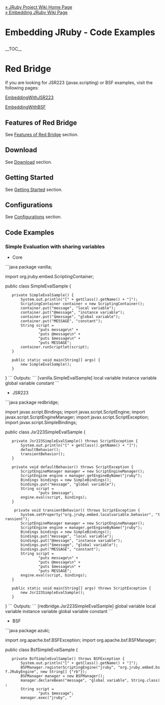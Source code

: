 [[Home|&raquo; JRuby Project Wiki Home Page]]<br/>
[[RedBridge|&raquo; Embedding JRuby Wiki Page]]
<h1>Embedding JRuby - Code Examples</h1>

__TOC__
= Red Bridge =

If you are looking for JSR223 (javax.scripting) or BSF examples, visit the following pages:

[[EmbeddingWithJSR223]]

[[EmbeddingWithBSF]]

== Features of Red Bridge ==
See [[RedBridge#Features_of_Red_Bridge|Features of Red Bridge]] section.

== Download ==
See [[RedBridge#Download|Download]] section.

== Getting Started ==
See [[RedBridge#Getting_Started|Getting Started]] section.

== Configurations ==
See [[RedBridge#Configurations|Configurations]] section.

== Code Examples ==

=== Simple Evaluation with sharing variables ===

* Core
```java
package vanilla;

import org.jruby.embed.ScriptingContainer;

public class SimpleEvalSample {

    private SimpleEvalSample() {
        System.out.println("[" + getClass().getName() + "]");
        ScriptingContainer container = new ScriptingContainer();
        container.put("message", "local variable");
        container.put("@message", "instance variable");
        container.put("$message", "global variable");
        container.put("MESSAGE", "constant");
        String script =
                "puts message\n" +
                "puts @message\n" +
                "puts $message\n" +
                "puts MESSAGE";
        container.runScriptlet(script);
    }

    public static void main(String[] args) {
        new SimpleEvalSample();
    }
}
```
Outputs:
```
[vanilla.SimpleEvalSample]
local variable
instance variable
global variable
constant
```

*JSR223
```java
package redbridge;

import javax.script.Bindings;
import javax.script.ScriptEngine;
import javax.script.ScriptEngineManager;
import javax.script.ScriptException;
import javax.script.SimpleBindings;

public class Jsr223SimpleEvalSample {

    private Jsr223SimpleEvalSample() throws ScriptException {
        System.out.println("[" + getClass().getName() + "]");
        defaultBehavior();
        transientBehavior();
    }

    private void defaultBehavior() throws ScriptException {
        ScriptEngineManager manager = new ScriptEngineManager();
        ScriptEngine engine = manager.getEngineByName("jruby");
        Bindings bindings = new SimpleBindings();
        bindings.put("message", "global variable");
        String script =
                "puts $message";
        engine.eval(script, bindings);
    }

     private void transientBehavior() throws ScriptException {
        System.setProperty("org.jruby.embed.localvariable.behavior", "transient");
        ScriptEngineManager manager = new ScriptEngineManager();
        ScriptEngine engine = manager.getEngineByName("jruby");
        Bindings bindings = new SimpleBindings();
        bindings.put("message", "local variable");
        bindings.put("@message", "instance variable");
        bindings.put("$message", "global variable");
        bindings.put("MESSAGE", "constant");
        String script =
                "puts message\n" +
                "puts @message\n" +
                "puts $message\n" +
                "puts MESSAGE";
        engine.eval(script, bindings);
    }

    public static void main(String[] args) throws ScriptException {
        new Jsr223SimpleEvalSample();
    }
}
```
Outputs:
```
[redbridge.Jsr223SimpleEvalSample]
global variable
local variable
instance variable
global variable
constant
```

*BSF
```java
package azuki;

import org.apache.bsf.BSFException;
import org.apache.bsf.BSFManager;

public class BsfSimpleEvalSample {
    private BsfSimpleEvalSample() throws BSFException {
        System.out.println("[" + getClass().getName() + "]");
        BSFManager.registerScriptingEngine("jruby", "org.jruby.embed.bsf.JRubyEngine", new String[] {"rb"});
        BSFManager manager = new BSFManager();
        manager.declareBean("message", "global variable", String.class);
        String script =
                "puts $message";
        manager.exec("jruby", "<script>", 0, 0, script);
    }

    public static void main(String[] args) throws BSFException {
        new BsfSimpleEvalSample();
    }
}
```
Outputs:
```
[azuki.BsfSimpleEvalSample]
global variable
```

=== Persistent Local Variables ===

* Core
```java
package vanilla;

import java.util.Map;
import java.util.Set;
import org.jruby.embed.ScriptingContainer;
import org.jruby.embed.LocalVariableBehavior;

public class PersistentLocalVariableSample {

    private PersistentLocalVariableSample() {
        System.out.println("[" + getClass().getName() + "]");
        ScriptingContainer container = new ScriptingContainer(LocalVariableBehavior.PERSISTENT);
        Object ret = container.runScriptlet("x=144");
        Object ret2 = container.runScriptlet("Math.sqrt x");
        System.out.println("Square root of " + ret + " is " + ret2);

        String message = "hot Vanilla Latte at that cafe.";
        container.put("message", message);
        ret = container.runScriptlet("ret=\"You can enjoy #{message}\"");
        System.out.println(ret);

        String correction = "could have enjoyed";
        container.put("correction", correction);
        ret = container.runScriptlet("ret = ret.gsub(/can enjoy/, correction)");
        System.out.println(ret);
        
        Map m = container.getVarMap();
        Set<String> keys = container.getVarMap().keySet();
        for (String key : keys) {
            System.out.println(key + ", " + m.get(key));
        }
    }

    public static void main(String[] args) {
        new PersistentLocalVariableSample();
    }
}
```
Outputs:
```
[vanilla.PersistentLocalVariableSample]
Square root of 144 is 12.0
You can enjoy hot Vanilla Latte at that cafe.
You could have enjoyed hot Vanilla Latte at that cafe.
ret, You could have enjoyed hot Vanilla Latte at that cafe.
MANT_DIG, 53
MAX_10_EXP, 308
DIG, 15
MIN_EXP, -1021
ROUNDS, 1
correction, could have enjoyed
message, hot Vanilla Latte at that cafe.
MAX, 1.7976931348623157E308
RADIX, 2
EPSILON, 2.220446049250313E-16
MIN, 4.9E-324
MIN_10_EXP, -307
x, 144
MAX_EXP, 1024
```

* JSR223
```java
package redbridge;

import java.util.Set;
import javax.script.Bindings;
import javax.script.ScriptContext;
import javax.script.ScriptEngine;
import javax.script.ScriptEngineManager;
import javax.script.ScriptException;

public class Jsr223PersistentLocalVariableSample {

    private Jsr223PersistentLocalVariableSample() throws ScriptException {
        System.out.println("[" + getClass().getName() + "]");
        System.setProperty("org.jruby.embed.localvariable.behavior", "persistent");
        ScriptEngineManager manager = new ScriptEngineManager();
        ScriptEngine engine = manager.getEngineByName("jruby");
        Object ret = engine.eval("x=144");
        Object ret2 = engine.eval("Math.sqrt x");
        System.out.println("Square root of " + ret + " is " + ret2);

        Bindings bindings = engine.getBindings(ScriptContext.ENGINE_SCOPE);
        String message = "a red big bridge in San Francisco.";
        bindings.put("message", message);
        ret = engine.eval("ret=\"You can see #{message}\"", bindings);
        System.out.println(ret);

        bindings = engine.getBindings(ScriptContext.ENGINE_SCOPE);
        String correction = "elsewhere in the world";
        bindings.put("correction", correction);
        ret = engine.eval("ret = ret.gsub(/in San Francisco/, correction)", bindings);
        System.out.println(ret);

        Set<String> keys = bindings.keySet();
        for (String key : keys) {
            System.out.println(key + ", " + bindings.get(key));
        }
    }

    public static void main(String[] args) throws ScriptException {
        new Jsr223PersistentLocalVariableSample();
    }
}
```
Outputs:
```
[redbridge.Jsr223PersistentLocalVariableSample]
Square root of 144 is 12.0
You can see a red big bridge in San Francisco.
You can see a red big bridge elsewhere in the world.
ret, You can see a red big bridge elsewhere in the world.
MAX_10_EXP, 308
MANT_DIG, 53
DIG, 15
MIN_EXP, -1021
ROUNDS, 1
correction, elsewhere in the world
message, a red big bridge in San Francisco.
MAX, 1.7976931348623157E308
RADIX, 2
EPSILON, 2.220446049250313E-16
MIN, 4.9E-324
MIN_10_EXP, -307
x, 144
MAX_EXP, 1024
```

* BSF
```java
package azuki;

import java.util.Vector;
import org.apache.bsf.BSFException;
import org.apache.bsf.BSFManager;

public class BsfPersistentLocalVariableSample {
    private BsfPersistentLocalVariableSample() throws BSFException {
        System.out.println("[" + getClass().getName() + "]");
        BSFManager.registerScriptingEngine("jruby", "org.jruby.embed.bsf.JRubyEngine", new String[] {"rb"});
        BSFManager manager = new BSFManager();

        Object ret = manager.apply("jruby", "<script>", 0, 0, "x=144", null, null);
        Object ret2 = manager.apply("jruby", "<script>", 0, 0, "Math.sqrt x", null, null);
        System.out.println("Square root of " + ret + " is " + ret2);

        Vector paramNames = new Vector();
        Vector args = new Vector();
        paramNames.add("message");
        args.add("red small beans and often used in a form of paste.");
        ret = manager.apply("jruby", "<script>", 0, 0, "ret=\"Azuki beans are #{message}\"", paramNames, args);
        System.out.println(ret);
        paramNames.clear();
        args.clear();
        
        paramNames.add("correction");
        args.add("usually");
        ret = manager.apply("jruby", "<script>", 0, 0, "ret = ret.gsub(/often/, correction)", paramNames, args);
        System.out.println(ret);
    }

    public static void main(String[] args) throws BSFException {
        new BsfPersistentLocalVariableSample();
    }
}
```
Outputs:
```
[azuki.BsfPersistentLocalVariableSample]
Square root of 144 is 12.0
Azuki beans are red small beans and often used in a form of paste.
Azuki beans are red small beans and usually used in a form of paste.
```

=== Method Call ===

* Core
```java
package vanilla;

import org.jruby.embed.ScriptingContainer;

public class MethodCallSample {

    private MethodCallSample() {
        System.out.println("[" + getClass().getName() + "]");
        ScriptingContainer container = new ScriptingContainer();
        String script =
                "# Radioactive decay\n" +
                "def amount_after_years(q0, t)\n" +
                  "q0 * Math.exp(1.0 / $half_life * Math.log(1.0/2.0) * t)\n" +
                "end\n" +
                "def years_to_amount(q0, q)\n" +
                  "$half_life * (Math.log(q) - Math.log(q0)) / Math.log(1.0/2.0)\n" +
                "end";
        Object receiver = container.runScriptlet(script);

        container.put("$half_life", 24100); // Plutonium
        String method = "amount_after_years"; // calculates the amount left after given years
        Object[] args = new Object[2];
        args[0] = 10.0;    // initial amount is 10.0g
        args[1] = 1000;    // suppose 1000 years have passed
        Object result = container.callMethod(receiver, method, args, Double.class);
        System.out.println(args[0] + "g Plutonium to decay to " + result + "g in " + args[1] + " years");

        method = "years_to_amount"; // calculates the years to decay to a given amount
        args[0] = 10.0;    // initial amount is 10.0g
        args[1] = 1.0;     // suppose 1.0g is still there
        result = container.callMethod(receiver, method, args, Double.class);
        System.out.println(args[0] + "g Plutonium to decay to " + args[1] + "g in " + result + " years");
    }

    public static void main(String[] args) {
        new MethodCallSample();
    }
}
```
Outputs:
```
[vanilla.MethodCallSample]
10.0g Plutonium to decay to 9.716483752784367g in 1000 years
10.0g Plutonium to decay to 1.0g in 80058.46708678544 years
```

* JSR223
```java
package redbridge;

import javax.script.Invocable;
import javax.script.ScriptEngine;
import javax.script.ScriptEngineManager;
import javax.script.ScriptException;

public class Jsr223MethodCallSample {

    private Jsr223MethodCallSample() throws ScriptException, NoSuchMethodException {
        System.out.println("[" + getClass().getName() + "]");
        ScriptEngineManager manager = new ScriptEngineManager();
        ScriptEngine engine = manager.getEngineByName("jruby");
        String script =
                "# Radioactive decay\n" +
                "def amount_after_years(q0, t)\n" +
                  "q0 * Math.exp(1.0 / $half_life * Math.log(1.0/2.0) * t)\n" +
                "end\n" +
                "def years_to_amount(q0, q)\n" +
                  "$half_life * (Math.log(q) - Math.log(q0)) / Math.log(1.0/2.0)\n" +
                "end";
        Object receiver = engine.eval(script);
        
        engine.put("half_life", 5715); // Carbon
        String method = "amount_after_years"; // calculates the amount left after given years
        Object[] args = new Object[2];
        args[0] = 10.0;    // initial amount is 10.0g
        args[1] = 1000;    // suppose 1000 years have passed
        Object result = ((Invocable)engine).invokeFunction(method, args);
        System.out.println(args[0] + "g Carbon to decay to " + result + "g in " + args[1] + " years");

        method = "years_to_amount"; // calculates the years to decay to a given amount
        args[0] = 10.0;    // initial amount is 10.0g
        args[1] = 1.0;     // suppose 1.0g is still there
        result = ((Invocable)engine).invokeFunction(method, args);
        System.out.println(args[0] + "g Carbon to decay to " + args[1] + "g in " + result + " years");

    }

    public static void main(String[] args) throws ScriptException, NoSuchMethodException {
        new Jsr223MethodCallSample();
    }
}
```
Outputs:
```
[redbridge.Jsr223MethodCallSample]
10.0g Carbon to decay to 8.857809480593293g in 1000 years
10.0g Carbon to decay to 1.0g in 18984.81906228128 years
```

* BSF
```java
package azuki;

import org.apache.bsf.BSFException;
import org.apache.bsf.BSFManager;
import org.jruby.embed.bsf.JRubyEngine;

public class BsfMethodCallSample {
    private BsfMethodCallSample() throws BSFException {
        System.out.println("[" + getClass().getName() + "]");
        BSFManager.registerScriptingEngine("jruby", "org.jruby.embed.bsf.JRubyEngine", new String[] {"rb"});
        BSFManager manager = new BSFManager();
        JRubyEngine engine = (JRubyEngine) manager.loadScriptingEngine("jruby");
        String script =
                "# Radioactive decay\n" +
                "def amount_after_years(q0, t)\n" +
                  "q0 * Math.exp(1.0 / $half_life * Math.log(1.0/2.0) * t)\n" +
                "end\n" +
                "def years_to_amount(q0, q)\n" +
                  "$half_life * (Math.log(q) - Math.log(q0)) / Math.log(1.0/2.0)\n" +
                "end";
        Object receiver = manager.eval("jruby", "radioactive_decay", 0, 0, script);

        String method = "amount_after_years"; // calculates the amount left after given years
        Object[] args = new Object[2];
        args[0] = 10.0;    // initial amount is 10.0g
        args[1] = 1000;    // suppose 1000 years have passed

        // Radium
        manager.declareBean("half_life", 1599, Long.class); // the half-life of Radium is 1599
        Object result = engine.call(receiver, method, args);
        System.out.println(args[0] + "g Radium to decay to " + result + "g in " + args[1] + " years");
        
        method = "years_to_amount"; // calculates the years to decay to a given amount
        args[0] = 10.0;    // initial amount is 10.0g
        args[1] = 1.0;     // suppose 1.0g is still there
        result = engine.call(receiver, method, args);
        System.out.println(args[0] + "g Radium to decay to " + args[1] + "g in " + result + " years");
    }

    public static void main(String[] args) throws BSFException {
        new BsfMethodCallSample();
    }

}
```
Outputs:
```
[azuki.BsfMethodCallSample]
10.0g Radium to decay to 6.482441247843886g in 1000 years
10.0g Radium to decay to 1.0g in 5311.763023724893 years
```

=== Class Method Call ===
* tree_with_ivars.rb
```rb
class Tree
  attr_reader :name, :shape, :foliage, :flower
  def initialize(flower)
    @flower = flower
  end
  def to_s
    "#{name.capitalize} is a #{shape} shaped, #{foliage} tree, and blooms #{flower.color} flowers in #{flower.bloomtime}."
  end
  def update
    flower.color = @color
    flower.bloomtime = @bloomtime
  end
end

class Flower
  attr_accessor :color, :bloomtime
  def initialize
  end
end

Tree.new(Flower.new)
```

* Core
```java
package vanilla;

import org.jruby.embed.PathType;
import org.jruby.embed.ScriptingContainer;

public class ClassMethodCallSample {
    private final static String filename = "ruby/tree_with_ivars.rb";

    private ClassMethodCallSample() {
        System.out.println("[" + getClass().getName() + "]");
        ScriptingContainer container = new ScriptingContainer();
        
        Object receiver = container.runScriptlet(PathType.CLASSPATH, filename);
        container.put(receiver, "@name", "cherry blossom");
        container.put(receiver, "@shape", "oval");
        container.put(receiver, "@foliage", "deciduous");
        container.put(receiver, "@color", "pink");
        container.put(receiver, "@bloomtime", "March - April");
        container.callMethod(receiver, "update", Object.class);
        System.out.println(container.callMethod(receiver, "to_s", String.class));

        container.put(receiver, "@name", "cedar");
        container.put(receiver, "@shape", "pyramidal");
        container.put(receiver, "@foliage", "evergreen");
        container.put(receiver, "@color", "nondescript");
        container.put(receiver, "@bloomtime", "April - May");
        container.callMethod(receiver, "update", Object.class);
        System.out.println(container.callMethod(receiver, "to_s", String.class));
    }

    public static void main(String[] args) {
        new ClassMethodCallSample();
    }
}
```
Outputs:
```
[vanilla.ClassMethodCallSample]
Cherry blossom is a oval shaped, deciduous tree, and blooms pink flowers in March - April.
Cedar is a pyramidal shaped, evergreen tree, and blooms nondescript flowers in April - May.
```

* JSR223
```java
package redbridge;

import java.io.FileNotFoundException;
import java.io.FileReader;
import java.io.Reader;
import javax.script.Invocable;
import javax.script.ScriptEngine;
import javax.script.ScriptEngineManager;
import javax.script.ScriptException;

public class Jsr223ClassMethodCallSample {
    private final static String filename = "ruby/tree_with_ivars.rb";

    private Jsr223ClassMethodCallSample() throws ScriptException, NoSuchMethodException, FileNotFoundException {
        System.out.println("[" + getClass().getName() + "]");
        System.setProperty("org.jruby.embed.localvariable.behavior", "transient");
        ScriptEngineManager manager = new ScriptEngineManager();
        ScriptEngine engine = manager.getEngineByName("jruby");

        String basedir = System.getProperty("user.dir") + "/src";
        Reader reader = new FileReader(basedir + "/" + filename);
        Object receiver = engine.eval(reader);
        engine.put("@name", "cherry blossom");
        engine.put("@shape", "oval");
        engine.put("@foliage", "deciduous");
        engine.put("@color", "pink");
        engine.put("@bloomtime", "March - April");
        ((Invocable)engine).invokeMethod(receiver, "update");
        System.out.println(((Invocable)engine).invokeMethod(receiver, "to_s"));

        engine.put("@name", "cedar");
        engine.put("@shape", "pyramidal");
        engine.put("@foliage", "evergreen");
        engine.put("@color", "nondescript");
        engine.put("@bloomtime", "April - May");
        ((Invocable)engine).invokeMethod(receiver, "update");
        System.out.println(((Invocable)engine).invokeMethod(receiver, "to_s"));
    }

    public static void main(String[] args) throws ScriptException, NoSuchMethodException, FileNotFoundException {
        new Jsr223ClassMethodCallSample();
    }
}
```
Outputs:
```
[redbridge.Jsr223ClassMethodCallSample]
Cherry blossom is a oval shaped, deciduous tree, and blooms pink flowers in March - April.
Cedar is a pyramidal shaped, evergreen tree, and blooms nondescript flowers in April - May.
```

=== Interface Implementation ===

* Core
** Interface: vanilla.Calulable
```java
package vanilla;

import java.util.List;

public interface Calculable {
    List<Long> dimension(long base);
    Double hypotenuse(double adjacent, double opposite);
}
```

** Implementation: calculation.rb
```rb
class Calculation
  include Java::vanilla.Calculable
  def dimension(base)
    x = base + 1
    y = base + 2
    z = base - 1
    return x, y, z
  end
  def hypotenuse(adjacent, opposite)
    Math.hypot(adjacent, opposite)
  end
end
Calculation.new
```
** Interface: vanilla.FluidForce
```java
package vanilla;

public interface FluidForce {
    Double getFluidForce(double a, double b, double depth);
}
```
** Implementation: fluid_force.rb
```rb
def get_fluid_force(x, y, depth)
  area = Math::PI * x * y # ellipse
  return @w * area * depth
end
```
** Java program
```java
package vanilla;

import java.util.List;
import org.jruby.embed.PathType;
import org.jruby.embed.ScriptingContainer;

public class InterfaceImplSample {
    private final String filename1 = "ruby/calculation.rb";
    private final String filename2 = "ruby/fluid_force.rb";

    private InterfaceImplSample() {
        System.out.println("[" + getClass().getName() + "]");
        ScriptingContainer container = new ScriptingContainer();

        // implemented by a Ruby class
        Object receiver = container.runScriptlet(PathType.CLASSPATH, filename1);
        Calculable c = container.getInstance(receiver, Calculable.class);
        List<Long> xyz = c.dimension(10L);
        System.out.format("Dimensions are %d x %d x %d.\n", xyz.get(0), xyz.get(1), xyz.get(2));
        double adjacent = 3.0;
        double opposite = 4.0;
        Double hypotenuse = c.hypotenuse(adjacent, opposite);
        System.out.format("Adjacent, opposite, and hypotenuse are %.2f, %.2f, %.2f.\n",
                adjacent, opposite, hypotenuse);

        // implemented by a top level method
        container.getVarMap().clear();
        container.put("@w", 62.4); // weight-densities of water in pounds per cubic foot
        receiver = container.runScriptlet(PathType.CLASSPATH, filename2);
        FluidForce f = container.getInstance(receiver, FluidForce.class);
        double a = 2.0;
        double b = 3.0;
        double depth = 6.0;
        Double force = f.getFluidForce(a, b, depth);
        System.out.format("Water force to %.2f ft x %.2f ft ellipse in depth of %.2f ft is %.5f lb.\n",
                a, b, depth, force);

    }

    public static void main(String[] args) {
        new InterfaceImplSample();
    }
}
```
Outputs:
```
[vanilla.InterfaceImplSample]
Dimensions are 11 x 12 x 9.
Adjacent, opposite, and hypotenuse are 3.00, 4.00, 5.00.
Water force to 2.00 ft x 3.00 ft ellipse in depth of 6.00 ft is 7057.27374 lb.
```

* JSR223
** Java program
```java
package redbridge;

import java.io.FileNotFoundException;
import java.io.FileReader;
import java.util.List;
import javax.script.Bindings;
import javax.script.Invocable;
import javax.script.ScriptContext;
import javax.script.ScriptEngine;
import javax.script.ScriptEngineManager;
import javax.script.ScriptException;
import vanilla.Calculable;
import vanilla.FluidForce;

public class Jsr223GetInterfaceSample {

    private Jsr223GetInterfaceSample() throws ScriptException, FileNotFoundException {
        System.out.println("[" + getClass().getName() + "]");
        System.setProperty("org.jruby.embed.localvariable.behavior", "transient");
        ScriptEngineManager manager = new ScriptEngineManager();
        ScriptEngine engine = manager.getEngineByName("jruby");

        // implemented by a Ruby class
        String filename = System.getProperty("user.dir") + "/src/ruby/calculation.rb";
        FileReader reader = new FileReader(filename);
        Object receiver = engine.eval(reader);
        Calculable c = (Calculable)((Invocable)engine).getInterface(receiver, Calculable.class);
        List<Long> xyz = c.dimension(20L);
        System.out.format("Dimensions are %d x %d x %d.\n", xyz.get(0), xyz.get(1), xyz.get(2));
        double adjacent = 5.0;
        double opposite = 12.0;
        Double hypotenuse = c.hypotenuse(adjacent, opposite);
        System.out.format("Adjacent, opposite, and hypotenuse are %.2f, %.2f, %.2f.\n",
                adjacent, opposite, hypotenuse);

        // implemented by a top level function
        filename = System.getProperty("user.dir") + "/src/ruby/fluid_force.rb";
        reader = new FileReader(filename);
        Bindings bindings = engine.getBindings(ScriptContext.ENGINE_SCOPE);
        bindings.put("@w", 49.4); // weight-densities of ethyl alcohol in pounds per cubic foot
        engine.eval(reader, bindings);
        FluidForce f = (FluidForce)((Invocable)engine).getInterface(FluidForce.class);
        double a = 2.0;
        double b = 3.0;
        double depth = 6.0;
        Double force = f.getFluidForce(a, b, depth);
        System.out.format("Ethyl alcohol force to %.2f ft x %.2f ft ellipse in depth of %.2f ft is %.5f lb.\n",
                a, b, depth, force);
    }

    public static void main(String[] args) throws ScriptException, FileNotFoundException {
        new Jsr223GetInterfaceSample();
    }
}
```
Outputs:
```
[redbridge.Jsr223GetInterfaceSample]
Dimensions are 21 x 22 x 19.
Adjacent, opposite, and hypotenuse are 5.00, 12.00, 13.00.
Ethyl alcohol force to 2.00 ft x 3.00 ft ellipse in depth of 6.00 ft is 5587.00838 lb.
```

=== Interface Implementation with Exception and Sharing Variables ===

* Core
** Interface: vanilla.QuadraticFormula
```java
package vanilla;

import java.util.List;

public interface QuadraticFormula {
    List<Double> solve() throws RuntimeException;
}
```
** Implementation: quadratic_formula.rb
```rb
# if ax^2+bx+c=0 and b^2-4ac >=0 then
# x = (-b +/- sqrt(b^2-4ac))/2a

class QuadraticFormula
  include Java::vanilla.QuadraticFormula
  def solve()
    if $a == 0: raise RangeError end
    v = $b ** 2 - 4 * $a * $c
    if v < 0: raise RangeError end
    s0 = ((-1)*$b - Math.sqrt(v))/(2*$a)
    s1 = ((-1)*$b + Math.sqrt(v))/(2*$a)
    return s0, s1
  end
end
QuadraticFormula.new
```
** Java program
```java
package vanilla;

import java.util.List;
import org.jruby.embed.EmbedEvalUnit;
import org.jruby.embed.PathType;
import org.jruby.embed.ScriptingContainer;
import org.jruby.exceptions.RaiseException;

public class InterfaceImplSample2 {

    private final String filename = "ruby/quadratic_formula.rb";

    private InterfaceImplSample2() {
        System.out.println("[" + getClass().getName() + "]");
        ScriptingContainer container = new ScriptingContainer();
        EmbedEvalUnit unit = container.parse(PathType.CLASSPATH, filename);
        evaluate(container, unit, "x^2 + x - 6 = 0", 1.0, 1.0, -6.0);
        evaluate(container, unit, "3x^2 + 4x - 5 = 0", 3.0, 4.0, -5.0);
        evaluate(container, unit, "3x^2 + 4x + 5 = 0", 3.0, 4.0, 5.0);
        evaluate(container, unit, "2x^2 - 3x + 1 = 0", 2.0, -3.0, 1.0);
    }

    private void evaluate(ScriptingContainer container, EmbedEvalUnit unit,
            String expression, double a, double b, double c) {
        try {
            System.out.print("Solutions of " + expression + " are ");
            container.put("$a", a);
            container.put("$b", b);
            container.put("$c", c);
            Object receiver = unit.run();
            QuadraticFormula q = container.getInstance(receiver, QuadraticFormula.class);
            List<Double> solutions = q.solve();
            System.out.format("%.4f, and %.4f.\n", solutions.get(0), solutions.get(1));
        } catch (RuntimeException e) {
            if (e instanceof RaiseException) {
                if ("RangeError".equals(((RaiseException) e).getMessage())) {
                    System.out.println("complex.");
                }
            }
            e.printStackTrace();
        }
    }

    public static void main(String[] args) {
        new InterfaceImplSample2();
    }
}
```
Outputs:
```
[vanilla.InterfaceImplSample2]
Solutions of x^2 + x - 6 = 0 are -3.0000, and 2.0000.
Solutions of 3x^2 + 4x - 5 = 0 are -2.1196, and 0.7863.
Solutions of 3x^2 + 4x + 5 = 0 are complex.
ruby/quadratic_formula.rb:11:in `solve':  (RangeError)
        from :1
        ...internal jruby stack elided...
        from QuadraticFormula.solve(:1)
        from (unknown).(unknown)(:1)
Solutions of 2x^2 - 3x + 1 = 0 are 0.5000, and 1.0000.
```

=== Parse Once, Eval Many Times ===

* Core
** count_down.rb
```rb
require 'date'

def count_down_birthday
  now = DateTime.now
  year = now.year
  days = DateTime.new(year, @month, @day).yday - now.yday
  if days < 0
    this_year = DateTime.new(year, 12, 31).yday - now.yday
    next_year = DateTime.new(year + 1, @month, @day).yday
    days = this_year + next_year
  end
  return "Happy Birthday!" if days == 0
  return "You have #{days} day(s) to your next birthday!"
end
count_down_birthday
```

** Java program
```java
package vanilla;

import org.jruby.embed.EmbedEvalUnit;
import org.jruby.embed.PathType;
import org.jruby.embed.ScriptingContainer;

public class ParseOnceEvalManyTimesSample {
    private static final String filename = "ruby/count_down.rb";

    private ParseOnceEvalManyTimesSample() {
        System.out.println("[" + getClass().getName() + "]");
        ScriptingContainer container = new ScriptingContainer();
        EmbedEvalUnit unit = container.parse(PathType.CLASSPATH, filename);
        evaluate(container, unit, 10, 11);
        evaluate(container, unit, 1, 1);
        evaluate(container, unit, 12, 31);
        evaluate(container, unit, 7, 4);
    }

    private void evaluate(ScriptingContainer container, EmbedEvalUnit unit, int month, int day) {
        container.put("@month", month);
        container.put("@day", day);
        Object ret = unit.run();
        System.out.println(ret);
        container.getVarMap().clear();
    }

    public static void main(String[] args) {
        new ParseOnceEvalManyTimesSample();
    }
}
```

Outputs:
```
[vanilla.ParseOnceEvalManyTimesSample]
Happy Birthday!
You have 82 day(s) to your next birthday!
You have 81 day(s) to your next birthday!
You have 266 day(s) to your next birthday!
```

* JSR223
** Java program
```java
package redbridge;

import java.io.FileNotFoundException;
import java.io.FileReader;
import javax.script.Compilable;
import javax.script.CompiledScript;
import javax.script.ScriptContext;
import javax.script.ScriptEngine;
import javax.script.ScriptEngineManager;
import javax.script.ScriptException;

public class Jsr223CompiledScriptSample {
    private static final String filename = "src/ruby/count_down.rb";

    private Jsr223CompiledScriptSample() throws ScriptException, FileNotFoundException {
        System.out.println("[" + getClass().getName() + "]");
        System.setProperty("org.jruby.embed.localvariable.behavior", "transient");
        ScriptEngineManager manager = new ScriptEngineManager();
        ScriptEngine engine = manager.getEngineByName("jruby");
        String scriptFile = System.getProperty("user.dir") + "/" + filename;
        FileReader reader = new FileReader(scriptFile);
        CompiledScript cs = ((Compilable)engine).compile(reader);
        evaluate(engine, cs, 10, 11);
        evaluate(engine, cs, 1, 1);
        evaluate(engine, cs, 12, 31);
        evaluate(engine, cs, 7, 4);
    }

    private void evaluate(ScriptEngine engine, CompiledScript cs, int month, int day)
            throws ScriptException {
        engine.put("@month", month);
        engine.put("@day", day);
        Object ret = cs.eval();
        System.out.println(ret);
        engine.getBindings(ScriptContext.ENGINE_SCOPE).clear();
    }

    public static void main(String[] args) throws ScriptException, FileNotFoundException {
        new Jsr223CompiledScriptSample();
    }
}
```
Outputs:
```
[redbridge.Jsr223CompiledScriptSample]
Happy Birthday!
You have 82 day(s) to your next birthday!
You have 81 day(s) to your next birthday!
You have 266 day(s) to your next birthday!
```

=== Unicode Escape Support ===

```java
ScriptingContainer container = new ScriptingContainer();
Writer writer = new StringWriter();
container.setWriter(writer);
String str = "\u3053\u3093\u306b\u3061\u306f\u4e16\u754c";
container.runScriptlet("puts \"" + str + "\"");
System.out.println(writer.toString());
```

Output
```
こんにちは世界
```


== Servlet Examples ==
See [[RedBridgeServletExamples]] page.